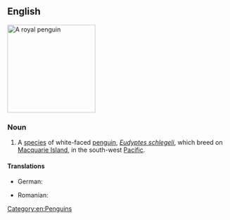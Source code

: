 ==English==
{{wikipedia}}
[[Image:RoyalPenguins2.JPG|200px|thumb|right|A royal penguin]]
{{wikispecies|Eudyptes schlegeli}}

===Noun===
{{en-noun}}

# A [[species]] of white-faced [[penguin]], ''[[Eudyptes schlegeli]]'', which breed on [[Macquarie Island]], in the south-west [[Pacific]].

====Translations====
{{trans-top|''Eudyptes schlegeli''}}
* German: {{t+|de|Haubenpinguin|m}}
{{trans-mid}}
* Romanian: {{t|ro|pinguinul regal|m}}
{{trans-bottom}}

[[Category:en:Penguins]]